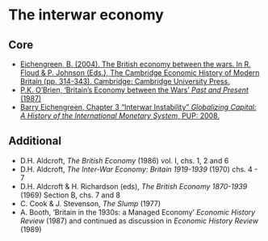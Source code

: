 # The interwar economy

## Core

+ [Eichengreen, B. (2004). The British economy between the wars. In R. Floud & P. Johnson (Eds.), The Cambridge Economic History of Modern Britain (pp. 314-343). Cambridge: Cambridge University Press.]( https://doi.org/10.1017/CHOL9780521820370.013){target="_blank"}
+ [P.K. O’Brien, ‘Britain’s Economy between the Wars’ *Past and Present* (1987)](https://www.jstor.org/stable/pdf/650841.pdf?refreqid=excelsior%3A09ec919b161a551579b8a4e816489098){target="_blank"}
+ [Barry Eichengreen, Chapter 3 "Interwar Instability" *Globalizing Capital: A History of the International Monetary System*, PUP: 2008.](https://ebookcentral.proquest.com/lib/kcl/reader.action?docID=483542&ppg=48){target="_blank"}

## Additional

+ D.H. Aldcroft, *The British Economy* (1986) vol. I, chs. 1, 2 and 6
+ D.H. Aldcroft, *The Inter-War Economy: Britain 1919-1939* (1970) chs. 4 - 7
+ D.H. Aldcroft & H. Richardson (eds), *The British Economy 1870-1939* (1969) Section B, chs. 7 and 8
+ C. Cook & J. Stevenson, *The Slump* (1977)
+ A. Booth, ‘Britain in the 1930s: a Managed Economy’ *Economic History Review* (1987) and continued as discussion in *Economic History Review* (1989)
